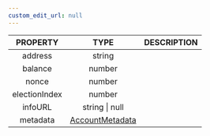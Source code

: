 ```yaml
---
custom_edit_url: null
---
```


<div>

</div>

|PROPERTY|TYPE|DESCRIPTION|
|:---:|:---:|:---:|
|address|string||
|balance|number||
|nonce|number||
|electionIndex|number||
|infoURL|string \| null||
|metadata|[AccountMetadata](AccountMetadata)||

